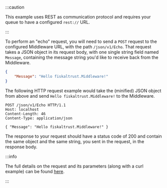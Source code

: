 :::caution

This example uses REST as communication protocol and requires your queue to have a configured `rest://` URL.

:::

To perform an "echo" request, you will need to send a `POST` request to the configured Middleware URL, with the path `/json/v1/Echo`. That request takes a JSON object in its request body, with one single string field named `Message`, containing the message string you'd like to receive back from the Middleware.

```json
{
    "Message": "Hello fiskaltrust.Middleware!"
}
```

The following HTTP request example would take the (minified) JSON object from above and send `Hello fiskaltrust.Middleware!` to the Middleware.

```http
POST /json/v1/Echo HTTP/1.1
Host: localhost
Content-Length: 46
Content-Type: application/json

{ "Message": "Hello fiskaltrust.Middleware!" }
```

The response to your request should have a status code of 200 and contain the same object and the same string, you sent in the request, in the response body.

:::info

The full details on the request and its parameters (along with a curl example) can be found [here](https://middleware-samples.docs.fiskaltrust.cloud/#11f73789-cf7d-4510-bf2c-d3698e954dac).

:::